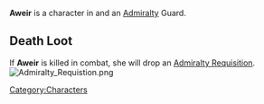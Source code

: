 

{{Infobox
| name     = Aweir
| image    = Aweir.jpg
| race     = Human
| location = Havaria - Murder Bay
| source   = 
| reward   = 
| related  = Admiralty - Guard
| ID       =
}}{{quote|Folks often look to Aweir as a natural leader, even if the hierarchy doesn't necessarily agree.|Aweir's Compendium Description}}'''Aweir''' is a character in {{Gamename}} and an [[Admiralty]] Guard.

== Death Loot ==
If '''Aweir''' is killed in combat, she will drop an [[Admiralty Requisition]].
[[File:Admiralty Requistion.png|none|thumb]]
<br />
[[Category:Characters]]
